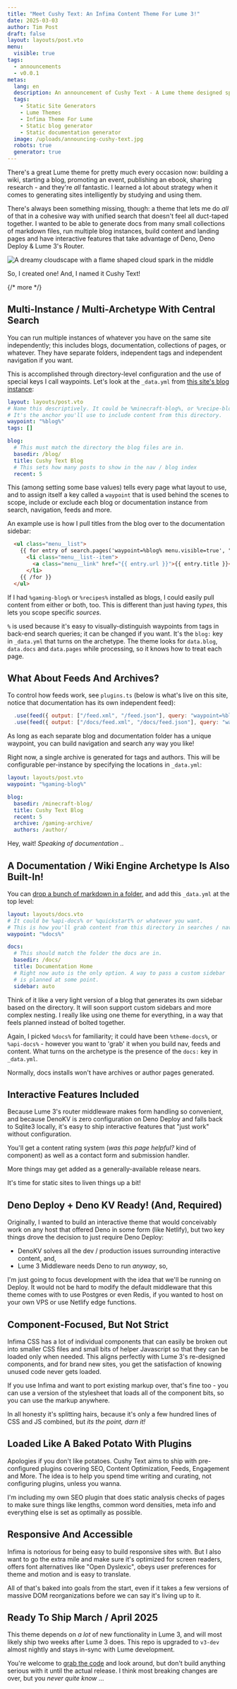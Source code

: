 ```yaml
---
title: "Meet Cushy Text: An Infima Content Theme For Lume 3!"
date: 2025-03-03
author: Tim Post
draft: false
layout: layouts/post.vto
menu:
  visible: true
tags:
  - announcements
  - v0.0.1
metas:
  lang: en
  description: An announcement of Cushy Text - A Lume theme designed specifically to suit the needs of content-rich websites.
  tags:
    - Static Site Generators
    - Lume Themes
    - Infima Theme For Lume
    - Static blog generator
    - Static documentation generator
  image: /uploads/announcing-cushy-text.jpg
  robots: true
  generator: true
---
```


There's a great Lume theme for pretty much every occasion now: building a wiki, starting 
a blog, promoting an event, publishing an ebook, sharing research - and  they're _all_ 
fantastic. I learned a lot about strategy when it comes to generating sites intelligently
by studying and using them.

There's always been something missing, though: a theme that lets me do _all_ of that in 
a cohesive way with unified search that doesn't feel all duct-taped together. I wanted
to be able to generate docs from many small collections of markdown files, run multiple
blog instances, build content and landing pages and have interactive features that take 
advantage of Deno, Deno Deploy & Lume 3's Router.

<img class="blog_image" 
  src="/uploads/announcing-cushy-text.jpg" 
  alt="A dreamy cloudscape with a flame shaped cloud spark in the middle" 
  title="A Dreamy Text Template For Lume 3" />

So, I created one! And, I named it Cushy Text!

{/* more */}

## Multi-Instance / Multi-Archetype With Central Search

You can run multiple instances of whatever you have on the same site independently; this 
includes blogs, documentation, collections of pages, or whatever. They have separate 
folders, independent tags and independent navigation if you want.

This is accomplished through directory-level configuration and the use of special keys 
I call waypoints. Let's look at the `_data.yml` from [this site's blog instance](/blog/):

```yml
layout: layouts/post.vto
# Name this descriptively. It could be %minecraft-blog%, or %recipe-blog%.
# It's the anchor you'll use to include content from this directory.
waypoint: "%blog%"
tags: []

blog:
  # This must match the directory the blog files are in.
  basedir: /blog/
  title: Cushy Text Blog
  # This sets how many posts to show in the nav / blog index
  recent: 5
```

This (among setting some base values) tells every page what layout to use, and 
to assign itself a key called a `waypoint` that is used behind the scenes to 
scope, include or exclude each blog or documentation instance from search,
navigation, feeds and more. 

An example use is how I pull titles from the blog over to the documentation 
sidebar:

```html
  <ul class="menu__list">
    {{ for entry of search.pages('waypoint=%blog% menu.visible=true', "date=desc", 4) }}
      <li class="menu__list--item">
        <a class="menu__link" href="{{ entry.url }}">{{ entry.title }}</a>
      </li>
    {{ /for }}
  </ul>
```

If I had `%gaming-blog%` or `%recipes%` installed as blogs, I could easily pull
content from either or both, too. This is different than just having _types_, this
lets you scope specific _sources_.

`%` is used because it's easy to visually-distinguish waypoints from tags in back-end 
search queries; it can be changed if you want. It's the `blog:` key in `_data.yml` that 
turns on the archetype. The theme looks for `data.blog`, `data.docs` and `data.pages` 
while processing, so it knows how to treat each page.

## What About Feeds And Archives?

To control how feeds work, see `plugins.ts` (below is what's live on this site, notice
that documentation has its own independent feed):

```js
  .use(feed({ output: ["/feed.xml", "/feed.json"], query: "waypoint=%blog%" }))
  .use(feed({ output: ["/docs/feed.xml", "/docs/feed.json"], query: "waypoint=%docs%" }))
```

As long as each separate blog and documentation folder has a unique waypoint,
you can build navigation and search any way you like!

Right now, a single archive is generated for tags and authors. This will be configurable
per-instance by specifying the locations in `_data.yml`:

```yml
layout: layouts/post.vto
waypoint: "%gaming-blog%"

blog:
  basedir: /minecraft-blog/
  title: Cushy Text Blog
  recent: 5
  archive: /gaming-archive/
  authors: /author/
```

Hey, wait! _Speaking of documentation .._

## A Documentation / Wiki Engine Archetype Is Also Built-In!

You can [drop a bunch of markdown in a folder](/docs/), and add this `_data.yml` at the 
top level:

```yml
layout: layouts/docs.vto
# It could be %api-docs% or %quickstart% or whatever you want.
# This is how you'll grab content from this directory in searches / nav
waypoint: "%docs%"

docs:
  # This should match the folder the docs are in.
  basedir: /docs/
  title: Documentation Home
  # Right now auto is the only option. A way to pass a custom sidebar
  # is planned at some point.
  sidebar: auto
```

Think of it like a very light version of a blog that generates its own sidebar based on 
the directory. It will soon support custom sidebars and more complex nesting. I really
like using one theme for everything, in a way that feels planned instead of bolted together.

Again, I picked `%docs%` for familiarity; it could have been `%theme-docs%`, or 
`%api-docs%` - however you want to 'grab' it when you build nav, feeds and content. What 
turns on the archetype is the presence of the `docs:` key in `_data.yml`.

Normally, docs installs won't have archives or author pages generated.

## Interactive Features Included

Because Lume 3's router middleware makes form handling so convenient, and because DenoKV
is zero configuration on Deno Deploy and falls back to Sqlite3 locally, it's easy to ship
interactive features that "just work" without configuration.

You'll get a content rating system (_was this page helpful?_ kind of component) as well
as a contact form and submission handler.

More things may get added as a generally-available release nears.

It's time for static sites to liven things up a bit!

## Deno Deploy + Deno KV Ready! (And, Required)

Originally, I wanted to build an interactive theme that would conceivably work on any
host that offered Deno in some form (like Netlify), but two key things drove the decision
to just require Deno Deploy:

 - DenoKV solves all the dev / production issues surrounding interactive content, and, 
 - Lume 3 Middleware needs Deno to run _anyway_, so, 

I'm just going to focus development with the idea that we'll be running on Deploy. It would
not be hard to modify the default middleware that this theme comes with to use Postgres 
or even Redis, if you wanted to host on your own VPS or use Netlify edge functions.

## Component-Focused, But Not Strict 

Infima CSS has a lot of individual components that can easily be broken out into smaller
CSS files and small bits of helper Javascript so that they can be loaded only when needed. 
This aligns perfectly with Lume 3's re-designed components, and for brand new sites, you
get the satisfaction of knowing unused code never gets loaded.

If you use Infima and want to port existing markup over, that's fine too - you can use a 
version of the stylesheet that loads all of the component bits, so you can use the markup
anywhere. 

In all honesty it's splitting hairs, because it's only a few hundred lines of CSS and JS
combined, but _its the point, darn it!_

## Loaded Like A Baked Potato With Plugins

Apologies if you don't like potatoes. Cushy Text aims to ship with pre-configured plugins 
covering SEO, Content Optimization, Feeds, Engagement and More. The idea is to help you 
spend time writing and curating, not configuring plugins, unless you wanna.

I'm including my own SEO plugin that does static analysis checks of pages to make sure
things like lengths, common word densities, meta info and everything else is set as 
optimally as possible. 

## Responsive And Accessible

Infima is notorious for being easy to build responsive sites with. But I also want to go 
the extra mile and make sure it's optimized for screen readers, offers font alternatives 
like "Open Dyslexic", obeys user preferences for theme and motion and is easy to translate.

All of that's baked into goals from the start, even if it takes a few versions of massive
DOM reorganizations before we can say it's living up to it.

## Ready To Ship March / April 2025

This theme depends on _a lot_ of new functionality in Lume 3, and will most likely ship 
two weeks after Lume 3 does. This repo is upgraded to `v3-dev` almost nightly and stays
in-sync with Lume development.

You're welcome to [grab the code](https://github.com/timthepost/cushytext) and look around, 
but don't build anything serious with it until the actual release. I think most breaking 
changes are over, but you _never quite know_ ...
